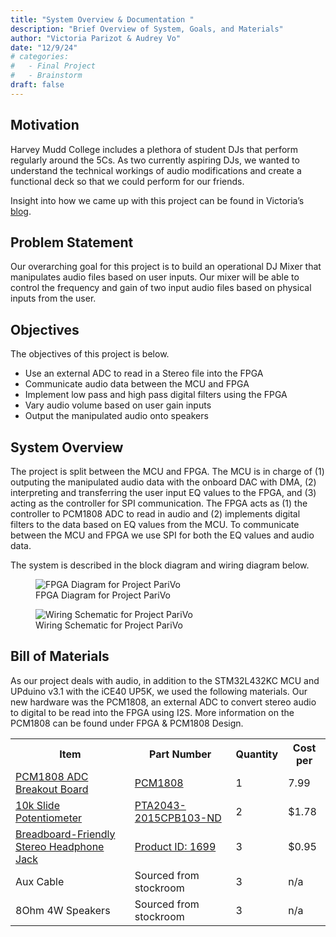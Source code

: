 ```yaml
---
title: "System Overview & Documentation "
description: "Brief Overview of System, Goals, and Materials"
author: "Victoria Parizot & Audrey Vo"
date: "12/9/24"
# categories:
#   - Final Project
#   - Brainstorm
draft: false
---
```


## Motivation 
Harvey Mudd College includes a plethora of student DJs that perform regularly around the 5Cs. As two currently aspiring DJs, we wanted to understand the technical workings of audio modifications and create a functional deck so that we could perform for our friends.

Insight into how we came up with this project can be found in Victoria's [blog](https://vparizot.github.io/hmc-e155-portfolio/posts/post6.html).

## Problem Statement
Our overarching goal for this project is to build an operational DJ Mixer that manipulates audio files based on user inputs. Our mixer will be able to control the frequency and gain of two input audio files based on physical inputs from the user. 

## Objectives
The objectives of this project is below. 

<ul>
<li>Use an external ADC to read in a Stereo file into the FPGA</li>
<li>Communicate audio data between the MCU and FPGA</li>
<li>Implement low pass and high pass digital filters using the FPGA</li>
<li>Vary audio volume based on user gain inputs</li>
<li>Output the manipulated audio onto speakers</li>
</ul>

## System Overview
The project is split between the MCU and FPGA. The MCU is in charge of (1) outputing the manipulated audio data with the onboard DAC with DMA, (2) interpreting and transferring the user input EQ values to the FPGA, and (3) acting as the controller for SPI communication. The FPGA acts as (1) the controller to PCM1808 ADC to read in audio and (2) implements digital filters to the data based on EQ values from the MCU. To communicate between the MCU and FPGA we use SPI for both the EQ values and audio data. 

The system is described in the block diagram and wiring diagram below. 


![FPGA Diagram for Project PariVo](images/actualfpga.png) 

![Wiring Schematic for Project PariVo](images/kicadschematic.png) 

## Bill of Materials
As our project deals with audio, in addition to the STM32L432KC MCU and UPduino v3.1 with the iCE40 UP5K, we used the following materials. Our new hardware was the PCM1808, an external ADC to convert stereo audio to digital to be read into the FPGA using I2S. More information on the PCM1808 can be found under FPGA & PCM1808 Design.

<table>
  <tr>
    <th>Item </th>
    <th>Part Number</th>
    <th>Quantity</th>
    <th>Cost per</th>
  </tr>
  <tr>
    <td> [PCM1808 ADC Breakout Board](https://www.ti.com/lit/ds/symlink/pcm1808.pdf?HQS=dis-dk-null-digikeymode-dsf-pf-null-wwe&ts=1733738047778&ref_url=https%253A%252F%252Fwww.ti.com%252Fgeneral%252Fdocs%252Fsuppproductinfo.tsp%253FdistId%253D10%2526gotoUrl%253Dhttps%253A%252F%252Fwww.ti.com%252Flit%252Fgpn%252Fpcm1808)  </td>
    <td> [PCM1808](https://www.amazon.com/dp/B07X3QLWR8?ref=ppx_yo2ov_dt_b_fed_asin_title) </td>
    <td>1</td>
    <td>7.99</td>
  </tr>
  <tr>
    <td> [10k Slide Potentiometer](https://www.bourns.com/docs/Product-Datasheets/pta.pdf) </td>
    <td> [PTA2043-2015CPB103-ND](https://www.digikey.com/en/products/detail/bourns-inc/PTA2043-2015CPB103/3781176) </td>
    <td>2</td>
    <td>$1.78</td>
  </tr>
  <tr>
    <td> [Breadboard-Friendly Stereo Headphone Jack](https://cdn-shop.adafruit.com/product-files/1699/STX3120.pdf) </td>
    <td> [Product ID: 1699](https://www.adafruit.com/product/1699) </td>
    <td>3</td>
    <td>$0.95</td>
  </tr>
  <tr>
    <td> Aux Cable </td>
    <td> Sourced from stockroom </td>
    <td>3</td>
    <td> n/a </td>
  </tr>
  <tr>
    <td> 8Ohm 4W Speakers </td>
    <td> Sourced from stockroom </td>
    <td>3</td>
    <td> n/a </td>
  </tr>
</table>


